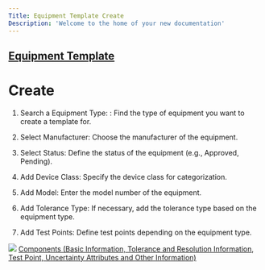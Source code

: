 ```yaml
---
Title: Equipment Template Create
Description: 'Welcome to the home of your new documentation'
---
```

##  <a href="Equipment Template.mdx">Equipment Template</a> 

# Create

1. Search a Equipment Type: : Find the type of equipment you want to create a template for.

2. Select Manufacturer: Choose the manufacturer of the equipment.

3. Select Status: Define the status of the equipment (e.g., Approved, Pending).

4. Add Device Class: Specify the device class for categorization.

5. Add Model: Enter the model number of the equipment.

6. Add Tolerance Type: If necessary, add the tolerance type based on the equipment type.

7. Add Test Points: Define test points depending on the equipment type.

<img  src="/images/equipment-template/Equipment-template-create.gif">
 <a href="Components Equipment Template Create.mdx">Components (Basic Information, Tolerance and Resolution Information, Test Point, Uncertainty Attributes and Other Information)</a> 
